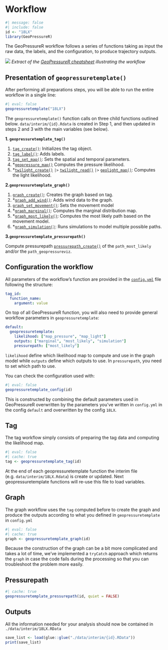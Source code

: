 # Workflow

```r
#| message: false
#| include: false
id <- "18LX"
library(GeoPressureR)
```

The GeoPressureR workflow follows a series of functions taking as input the raw data, the labels, and the configuration, to produce trajectory outputs.

![](assets/cheatsheet_workflow.png){fig-align="center"} *Extract of the [GeoPressureR cheatsheet](https://github.com/Rafnuss/GeoPressureR?tab=readme-ov-file#cheatsheet) illustrating the workflow*

## Presentation of `geopressuretemplate()`

After performing all preparations steps, you will be able to run the entire workflow in a single line:

```r
#| eval: false
geopressuretemplate("18LX")
```

The `geopressuretemplate()` function calls on three child functions outlined below. `data/interim/{id}.Rdata` is created in Step 1, and then updated in steps 2 and 3 with the main variables (see below).  

**1. `geopressuretemplate_tag()`**

1.  [`tag_create()`](https://raphaelnussbaumer.com/GeoPressureR/reference/tag_create): Initializes the tag object.
2.  [`tag_label()`](https://raphaelnussbaumer.com/GeoPressureR/reference/tag_label): Adds labels.
3.  [`tag_set_map()`](https://raphaelnussbaumer.com/GeoPressureR/reference/tag_set_map): Sets the spatial and temporal parameters.
4.  \*[`geopressure_map()`](https://raphaelnussbaumer.com/GeoPressureR/reference/geopressure_map) Computes the pressure likelihood.
5.  \*[`twilight_create()`](https://raphaelnussbaumer.com/GeoPressureR/reference/twilight_create) `|>` [`twilight_read()`](https://raphaelnussbaumer.com/GeoPressureR/reference/twilight_read) `|>` [`geolight_map()`](https://raphaelnussbaumer.com/GeoPressureR/reference/geolight_map): Computes the light likelihood.

**2.`geopressuretemplate_graph()`**

1.  [`graph_create()`](https://raphaelnussbaumer.com/GeoPressureR/reference/graph_create): Creates the graph based on tag.
2.  \*[`graph_add_wind()`](https://raphaelnussbaumer.com/GeoPressureR/reference/graph_add_wind): Adds wind data to the graph.
3.  [`graph_set_movement()`](https://raphaelnussbaumer.com/GeoPressureR/reference/graph_set_movement): Sets the movement model
4.  \*[`graph_marginal()`](https://raphaelnussbaumer.com/GeoPressureR/reference/graph_marginal): Computes the marginal distribution map.
5.  \*[`graph_most_likely()`](https://raphaelnussbaumer.com/GeoPressureR/reference/graph_most_likely): Computes the most likely path based on the movement model.
6.  \*[`graph_simulation()`](https://raphaelnussbaumer.com/GeoPressureR/reference/graph_simulation): Runs simulations to model multiple possible paths.

**3.`geopressuretemplate_pressurepath()`**

Compute pressurepath [`pressurepath_create()`](https://raphaelnussbaumer.com/GeoPressureR/reference/pressurepath_create) of the `path_most_likely` and/or the `path_geopressureviz`.

## Configuration the workflow

All parameters of the workflow's function are provided in the [`config.yml`](https://github.com/Rafnuss/GeoPressureTemplate/blob/main/config.yml) file following the structure:

``` yml
tag_id:
  function_name:
    argument: value
```

On top of all GeoPressureR function, you will also need to provide general workflow parameters in `geopressuretemplate`:

``` yaml
default:
  geopressuretemplate:
    likelihood: ["map_pressure", "map_light"]
    outputs: ["marginal", "most_likely", "simulation"]
    pressurepath: ["most_likely"]
```

`likelihood` define which likelihood map to compute and use in the graph model while `outputs` define which outputs to use. In `pressurepath`, you need to set which path to use.


You can check the configuration used with:

```r
#| eval: false
geopressuretemplate_config(id)
```

This is constructed by combining the default parameters used in GeoPressureR overwritten by the parameters you've written in `config.yml` in the config `default` and overwritten by the config `18LX`.

## Tag

The tag workflow simply consists of preparing the tag data and computing the likelihood map.

```r
#| eval: false
#| cache: true
tag <- geopressuretemplate_tag(id)
```

At the end of each geopressuretemplate function the interim file (e.g. `data/interim/18LX.Rdata`) is create or updated. Next geopressuretemplate functions will re-use this file to load variables.

## Graph

The graph workflow uses the `tag` computed before to create the graph and produce the outputs according to what you defined in `geopressuretemplate` in `config.yml`

```r
#| eval: false
#| cache: true
graph <- geopressuretemplate_graph(id)
```

Because the construction of the graph can be a bit more complicated and takes a lot of time, we've implemented a `tryCatch` approach which returns the `graph` in case the code fails during the processing so that you can troubleshoot the problem more easily.

## Pressurepath

```r
#| cache: true
geopressuretemplate_pressurepath(id, quiet = FALSE)
```


## Outputs

All the information needed for your analysis should now be contained in `./data/interim/18LX.RData`

```r
save_list <- load(glue::glue("./data/interim/{id}.RData"))
print(save_list)
```
